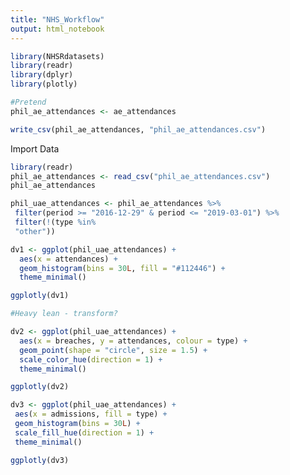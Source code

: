 ```yaml
---
title: "NHS_Workflow"
output: html_notebook
---
```




```r
library(NHSRdatasets)
library(readr)
library(dplyr)
library(plotly)
```


```r
#Pretend
phil_ae_attendances <- ae_attendances

write_csv(phil_ae_attendances, "phil_ae_attendances.csv")

```


Import Data
```r
library(readr)
phil_ae_attendances <- read_csv("phil_ae_attendances.csv")
phil_ae_attendances

```


```r


phil_uae_attendances <- phil_ae_attendances %>%
 filter(period >= "2016-12-29" & period <= "2019-03-01") %>%
 filter(!(type %in% 
 "other"))

```





```r

dv1 <- ggplot(phil_uae_attendances) +
  aes(x = attendances) +
  geom_histogram(bins = 30L, fill = "#112446") +
  theme_minimal()

ggplotly(dv1)

#Heavy lean - transform?

```

```r

dv2 <- ggplot(phil_uae_attendances) +
  aes(x = breaches, y = attendances, colour = type) +
  geom_point(shape = "circle", size = 1.5) +
  scale_color_hue(direction = 1) +
  theme_minimal()

ggplotly(dv2)

```
```r


dv3 <- ggplot(phil_uae_attendances) +
 aes(x = admissions, fill = type) +
 geom_histogram(bins = 30L) +
 scale_fill_hue(direction = 1) +
 theme_minimal()

ggplotly(dv3)



```


